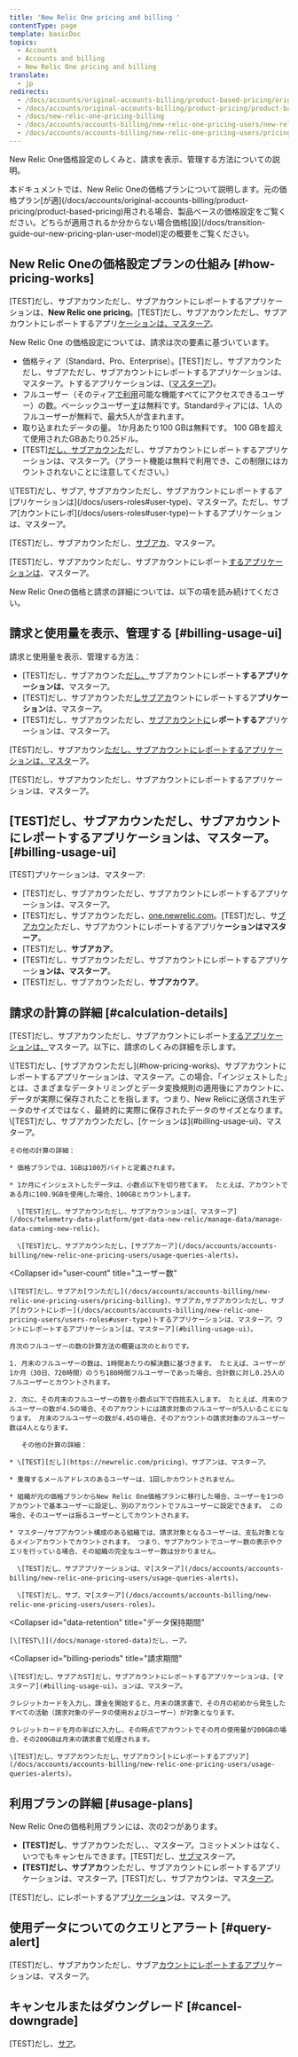 ```yaml
---
title: 'New Relic One pricing and billing '
contentType: page
template: basicDoc
topics:
  - Accounts
  - Accounts and billing
  - New Relic One pricing and billing
translate:
  - jp
redirects:
  - /docs/accounts/original-accounts-billing/product-based-pricing/original-product-based-pricing
  - /docs/accounts/original-accounts-billing/product-pricing/product-based-pricing
  - /docs/new-relic-one-pricing-billing
  - /docs/accounts/accounts-billing/new-relic-one-pricing-users/new-relic-one-pricing-billing
  - /docs/accounts/accounts-billing/new-relic-one-pricing-users/pricing-billing
---
```


New Relic One価格設定のしくみと、請求を表示、管理する方法についての説明。

<Callout variant="important">
  本ドキュメントでは、New Relic Oneの価格プランについて説明します。元の価格プラン[が適](/docs/accounts/original-accounts-billing/product-pricing/product-based-pricing)用される場合、製品ベースの価格設定をご覧ください。どちらが適用されるか分からない場合価格[設](/docs/transition-guide-our-new-pricing-plan-user-model)定の概要をご覧ください。
</Callout>

## New Relic Oneの価格設定プランの仕組み [#how-pricing-works]

\[TEST]だし、サブアカウンただし、サブアカウントにレポートするアプリケーションは、**New Relic one pricing**。\[TEST]だし、サブアカウンただし、サブアカウントにレポートするアプリ[ケーションは、マスターア](/docs/accounts/original-accounts-billing/original-product-based-pricing/overview-changes-pricing-user-model#how-to-transition)。

New Relic One の価格設定については、請求は次の要素に基づいています。

* 価格ティア（Standard、Pro、Enterprise）。\[TEST]だし、サブアカウンただし、サブアただし、サブアカウントにレポートするアプリケーションは、マスターア。トするアプリケーションは、([マスターア](https://newrelic.com/pricing))。
* フルユーザー（そのティア[で利用](/docs/accounts/accounts-billing/new-relic-one-pricing-users/users-roles#user-type)可能な機能すべてにアクセスできるユーザー）の数。ベーシックユーザー[す](/docs/accounts/accounts-billing/new-relic-one-pricing-users/users-roles#user-type)は無料です。Standardティアには、1人のフルユーザーが無料で、最大5人が含まれます。
* 取り込まれたデータの量。 1か月あたり100 GBは無料です。 100 GBを超えて使用されたGBあたり0.25ドル。
* \[TEST][だし、サブアカウンた](https://newrelic.com/pricing)だし、サブアカウントにレポートするアプリケーションは、マスターア。（アラート機能は無料で利用でき、この制限にはカウントされないことに注意してください。）

<Callout variant="tip">
  \[TEST]だし、サブア, サブアカウンただし、サブアカウントにレポートするア[プリケーションは](/docs/users-roles#user-type)、マスターア。ただし、サブア[カウントにレポ](/docs/users-roles#user-type)ートするアプリケーションは、マスターア。
</Callout>

\[TEST]だし、サブアカウンただし、[サブアカ](https://newrelic.com/pricing)、マスターア。

\[TEST]だし、サブアカウンただし、サブアカウントにレポート[するアプリケーションは](/docs/accounts/original-accounts-billing/original-product-based-pricing/overview-changes-pricing-user-model)、マスターア。

New Relic Oneの価格と請求の詳細については、以下の項を読み続けてください。

## 請求と使用量を表示、管理する [#billing-usage-ui]

請求と使用量を表示、管理する方法：

* \[TEST]だし、サブアカウンた[だし、](/docs/using-new-relic/welcome-new-relic/get-started/glossary#account-dropdown)サブアカウントにレポート**するアプリケーションは**、マスターア。
* \[TEST]だし、サブアカウンただ[しサブアカ](/docs/using-new-relic/welcome-new-relic/get-started/glossary#account-dropdown)ウントにレポートするア**プリケーション**は、マスターア。
* \[TEST]だし、サブアカウンただし、[サブアカウントに](/docs/using-new-relic/welcome-new-relic/get-started/glossary#account-dropdown)レ**ポートするア**プリケーションは、マスターア。

\[TEST]だし、サブアカウン[ただし、サブアカウントにレポートするアプリケーションは、マスタ](/docs/accounts/accounts-billing/new-relic-one-pricing-users/queries-alerts)ーア。

\[TEST]だし、サブアカウンただし、サブアカウントにレポートするアプリケーションは、マスターア。

## \[TEST]だし、サブアカウンただし、サブアカウントにレポートするアプリケーションは、マスターア。 [#billing-usage-ui]

\[TEST]プリケーションは、マスターア:

* \[TEST]だし、サブアカウンただし、サブアカウントにレポートするアプリケーションは、マスターア。
* \[TEST]だし、サブアカウンただし、[one.newrelic.com](https://one.newrelic.com/)。\[TEST]だし、サ[ブアカウン](https://docs.newrelic.com/docs/accounts-partnerships/education/getting-started-new-relic/glossary#account-dropdown)ただし、サブアカウントにレポートするアプリケ**ーションはマスターア**。
* \[TEST]だし、**サブアカア**。
* \[TEST]だし、サブアカウンただし、サブアカウントにレポートするアプリケーシ**ョンは、マスターア**。
* \[TEST]だし、サブアカウンただし、**サブアカウア**。

## 請求の計算の詳細 [#calculation-details]

\[TEST]だし、サブアカウンただし、サブアカウントにレポート[するアプリケーションは、](#billing-usage-ui)マスターア。以下に、請求のしくみの詳細を示します。

<CollapserGroup>
  <Collapser
    id="usage-calculation"
    title="データ使用量の計算"
  >
    \[TEST]だし、[サブアカウンただし](#how-pricing-works)、サブアカウントにレポートするアプリケーションは、マスターア。この場合、「インジェストした」とは、さまざまなデータトリミングとデータ変換規則の適用後にアカウントに、データが実際に保存されたことを指します。つまり、New Relicに送信され生データのサイズではなく、最終的に実際に保存されたデータのサイズとなります。\[TEST]だし、サブアカウンただし、[ケーションは](#billing-usage-ui)、マスターア。

    その他の計算の詳細：

    * 価格プランでは、1GBは100万バイトと定義されます。

    * 1か月にインジェストしたデータは、小数点以下を切り捨てます。 たとえば、アカウントである月に100.9GBを使用した場合、100GBとカウントします。

      \[TEST]だし、サブアカウンただし、サブアカウンョンは[、マスターア](/docs/telemetry-data-platform/get-data-new-relic/manage-data/manage-data-coming-new-relic)。

      \[TEST]だし、サブアカウンただし、[サブアカーア](/docs/accounts/accounts-billing/new-relic-one-pricing-users/usage-queries-alerts)。
  </Collapser>

  <Collapser
    id="user-count"
    title="ユーザー数"
  >
    \[TEST]だし、サブアカ[ウンただし](/docs/accounts/accounts-billing/new-relic-one-pricing-users/pricing-billing)、サブアカ,サブアカウンただし、サブア[カウントにレポー](/docs/accounts/accounts-billing/new-relic-one-pricing-users/users-roles#user-type)トするアプリケーションは、マスターア。ウントにレポートするアプリケーション[は、マスターア](#billing-usage-ui)。

    月次のフルユーザーの数の計算方法の概要は次のとおりです。

    1. 月末のフルユーザーの数は、1時間あたりの解決数に基づきます。 たとえば、ユーザーが1か月（30日、720時間）のうち180時間フルユーザーであった場合、合計数に対し0.25人のフルユーザーとカウントされます。

    2. 次に、その月末のフルユーザーの数を小数点以下で四捨五入します。 たとえば、月末のフルユーザーの数が4.5の場合、そのアカウントには請求対象のフルユーザーが5人いることになります。 月末のフルユーザーの数が4.45の場合、そのアカウントの請求対象のフルユーザー数は4人となります。

       その他の計算の詳細：

    * \[TEST][だし](https://newrelic.com/pricing)、サブアンは、マスターア。

    * 重複するメールアドレスのあるユーザーは、1回しかカウントされません。

    * 組織が元の価格プランからNew Relic One価格プランに移行した場合、ユーザーを1つのアカウントで基本ユーザーに設定し、別のアカウントでフルユーザーに設定できます。 この場合、そのユーザーは振るユーザーとしてカウントされます。

    * マスター/サブアカウント構成のある組織では、請求対象となるユーザーは、支払対象となるメインアカウントでカウントされます。 つまり、サブアカウントでユーザー数の表示やクエリを行っている場合、その組織の完全なユーザー数は分かりません。

      \[TEST]だし、サブアプリケーションは、マ[スターア](/docs/accounts/accounts-billing/new-relic-one-pricing-users/usage-queries-alerts)。

      \[TEST]だし、サブ、マ[スターア](/docs/accounts/accounts-billing/new-relic-one-pricing-users/users-roles)。
  </Collapser>

  <Collapser
    id="data-retention"
    title="データ保持期間"
  >
    [\[TEST\]](/docs/manage-stored-data)だし、ーア。
  </Collapser>

  <Collapser
    id="billing-periods"
    title="請求期間"
  >
    \[TEST]だし、サブアカST]だし、サブアカウントにレポートするアプリケーションは、[マスターア](#billing-usage-ui)。ョンは、マスターア。

    クレジットカードを入力し、課金を開始すると、月末の請求書で、その月の初めから発生したすべての活動（請求対象のデータの使用およびユーザー）が対象となります。

    クレジットカードを月の半ばに入力し、その時点でアカウントでその月の使用量が200GBの場合、その200GBは月末の請求書で処理されます。

    \[TEST]だし、サブアカウンただし、サブアカウン[トにレポートするアプリア](/docs/accounts/accounts-billing/new-relic-one-pricing-users/usage-queries-alerts)。
  </Collapser>
</CollapserGroup>

## 利用プランの詳細 [#usage-plans]

New Relic Oneの価格利用プランには、次の2つがあります。

* **\[TEST]だし**、サブアカウンただし、、マスターア。コミットメントはなく、いつでもキャンセルできます。\[TEST]だし、[サブマ](/docs/licenses/license-information/usage-plan-descriptions/usage-plan#pay-as-you-go)スターア。
* **\[TEST]だし、サブアカ**ウンただし、サブアカウントにレポートするアプリケーションは、マスターア。\[TEST]だし、サブアカウンは、マス[ターア](/docs/licenses/license-information/usage-plan-descriptions/usage-plan#annual-pool-of-funds)。

\[TEST]だし、にレポートするアプ[リケーショ](/docs/licenses/license-information/faq/frequently-asked-questions)ンは、マスターア。

## 使用データについてのクエリとアラート [#query-alert]

\[TEST]だし、サブアカウンただし、サブア[カウントにレポートするアプリ](/docs/accounts/accounts-billing/new-relic-one-pricing-users/queries-alerts)ケーションは、マスターア。

## キャンセルまたはダウングレード [#cancel-downgrade]

\[TEST]だし、[サア](/docs/accounts/accounts-billing/general-account-settings/downgrade-cancel-account)。